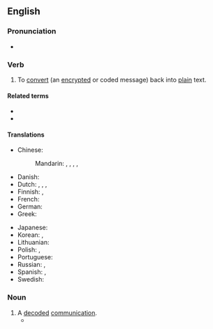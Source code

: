 ==English==

===Pronunciation===
* {{a|UK}} {{IPA|en|/dɪˈkɹɪpt/|/diːˈkɹɪpt/}}

===Verb===
{{en-verb}}

# {{lb|en|transitive}} To [[convert]] (an [[encrypt]]ed or coded message) back into [[plain]] text.
#: {{ant|en|encrypt}}

====Related terms====
* {{l|en|decipher}}
* {{l|en|decryption}}

====Translations====
{{trans-top|to convert back to plain text}}
* Chinese:
*: Mandarin: {{t+|cmn|解密|tr=jiěmì}}, {{t+|cmn|解碼}}, {{t+|cmn|解码|tr=jiěmǎ}}, {{t+|cmn|解讀}}, {{t+|cmn|解读|tr=jiědú}}
* Danish: {{t|da|dekryptere}}
* Dutch: {{t+|nl|ontcijferen}}, {{t+|nl|decoderen}}, {{t|nl|ontsleutelen}}, {{t|nl|decrypteren}}
* Finnish: {{t|fi|[[purkaa]] [[salaus]]}}, {{t|fi|dekryptata}}
* French: {{t+|fr|déchiffrer}}
* German: {{t+|de|entschlüsseln}}
* Greek: {{t+|el|αποκρυπτογραφώ}}
{{trans-mid}}
* Japanese: {{t+|ja|解読|tr=かいどくする, kaidoku suru|alt=解読する}}
* Korean: {{t|ko|해독하다}}, {{t|ko|복호화하다}}
* Lithuanian: {{t|lt|iššifruoti}}
* Polish: {{t|pl|deszyfrować}}, {{t|pl|odszyfrować}}
* Portuguese: {{t|pt|desencriptar}}
* Russian: {{t+|ru|расшифро́вывать|impf}}, {{t+|ru|расшифрова́ть|pf}}
* Spanish: {{t+|es|descifrar}}, {{t|es|desencriptar}}
* Swedish: {{t|sv|dekryptera}}
{{trans-bottom}}

===Noun===
{{en-noun}}

# A [[decode]]d [[communication]].
#* {{quote-book|en|year=1979|author=Francis Harry Hinsley|title=British Intelligence in the Second World War|page=182|passage=The '''decrypts''' were being obtained from the traffic of 78 German stations by the end of 1941, and of 147 stations by the end of 1942.}}